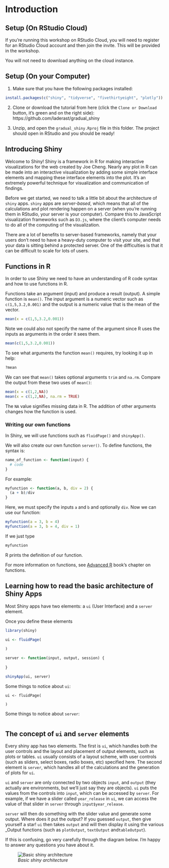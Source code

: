 # Introduction

## Setup (On RStudio Cloud)

If you're running this workshop on RStudio Cloud, you will need to register for an RStudio Cloud account and then join the invite. This will be provided in the workshop.

You will not need to download anything on the cloud instance.

## Setup (On your Computer)

1) Make sure that you have the following packages installed:


```r
install.packages(c("shiny", "tidyverse", "fivethirtyeight", "plotly"))
```

2) Clone or download the tutorial from here (click the `Clone or Download` button, it's green and on the right side): https://github.com/laderast/gradual_shiny 

3) Unzip, and open the `gradual_shiny.Rproj` file in this folder. The project should open in RStudio and you should be ready!

## Introducing Shiny

Welcome to Shiny! Shiny is a framework in R for making interactive visualizations for the web created by Joe Cheng. Nearly any plot in R can be made into an interactive visualization by adding some simple interface elements and mapping these interface elements into the plot. It's an extremely powerful technique for visualization and communication of findings.

Before we get started, we need to talk a little bit about the architecture of `shiny` apps. `shiny` apps are *server-based*, which means that all of the calculations and plot rendering happen on a server (when you're running them in RStudio, your server is your computer). Compare this to JavaScript visualization frameworks such as `D3.js`, where the client's computer needs to do all of the computing of the visualization. 

There are a lot of benefits to server-based frameworks, namely that your users don't need to have a heavy-duty computer to visit your site, and that your data is sitting behind a protected server. One of the difficulties is that it can be difficult to scale for lots of users.

## Functions in R

In order to use Shiny we need to have an understanding of R code syntax and how to use functions in R.

Functions take an argument (input) and produce a result (output). A simple function is `mean()`. The input argument is a numeric vector such as `c(1,5,3.2,0.001)` and the output is a numeric value that is the mean of the vector.

```r
mean(x = c(1,5,3.2,0.001))
```

Note we could also not specify the name of the argument since R uses the inputs as arguments in the order it sees them.

```r
mean(c(1,5,3.2,0.001))
```

To see what arguments the function `mean()` requires, try looking it up in help:

```r
?mean
```

We can see that `mean()` takes optional arguments `trim` and `na.rm`. Compare the output from these two uses of `mean()`:

```r
mean(x = c(1,2,NA))
mean(x = c(1,2,NA), na.rm = TRUE)
```

The `NA` value signifies missing data in R. The addition of other arguments changes how the function is used.


### Writing our own functions

In Shiny, we will use functions such as `fluidPage()` and `shinyApp()`.

We will also create our own function `server()`. To define functions, the syntax is:

```r
name_of_function <- function(input) {
  # code
}
```

For example:

```r
myfunction <- function(a, b, div = 2) {
  (a + b)/div
}
```

Here, we must specify the inputs `a` and `b` and optionally `div`. Now we can use our function:

```r
myfunction(a = 3, b = 4)
myfunction(a = 3, b = 4, div = 1)
```

If we just type

```r
myfunction
```

R prints the definition of our function.

For more information on functions, see [Advanced R](http://adv-r.had.co.nz/Functions.html) book's chapter on functions.


## Learning how to read the basic architecture of Shiny Apps

Most Shiny apps have two elements: a `ui` (User Interface) and a `server` element.

Once you define these elements

```r

library(shiny)

ui <- fluidPage(
  
)

server <- function(input, output, session) {
  
}

shinyApp(ui, server) 
```

Some things to notice about `ui`: 

```
ui <- fluidPage(
  
)
```

Some things to notice about `server`:

```

```

## The concept of `ui` and `server` elements

Every shiny app has two elements. The first is `ui`, which handles both the user controls and the layout and placement of output elements, such as plots or tables. `ui` usually consists of a layout scheme, with user controls (such as sliders, select boxes, radio boxes, etc) specified here. The second element is `server`, which handles all of the calculations and the generation of plots for `ui`. 

`ui` and `server` are only connected by two objects `input`, and `output` (they actually are environments, but we'll just say they are objects). `ui` puts the values from the controls into `input`, which can be accessed by `server`. For example, if we have a slider called `year_release` in `ui`, we can access the value of that slider in `server` through `input$year_release`. 

`server` will then do something with the slider value and generate some output. Where does it put the output? If you guessed `output`, then give yourself a star! `ui` then takes `output` and will then display it using the various _Output functions (such as `plotOutput`, `textOutput` and`tableOutput`).

If this is confusing, go very carefully through the diagram below. I'm happy to answer any questions you have about it.

![*Basic shiny architecture*](img/shiny-architecture.png)
